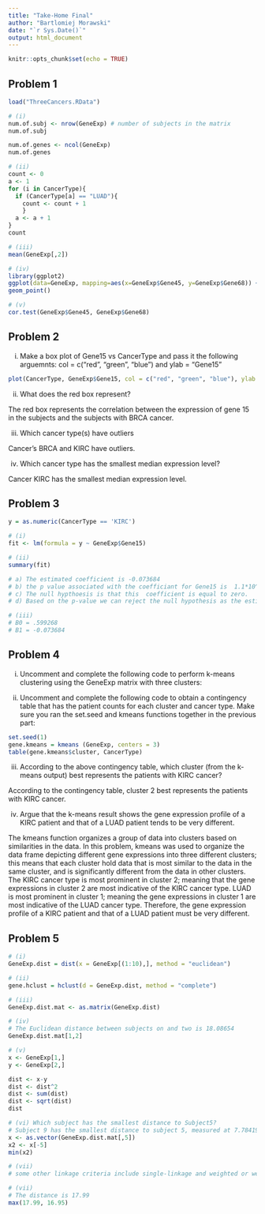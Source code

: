 ```yaml
---
title: "Take-Home Final"
author: "Bartlomiej Morawski"
date: "`r Sys.Date()`"
output: html_document
---
```


```r
knitr::opts_chunk$set(echo = TRUE)
```

## Problem 1
```r
load("ThreeCancers.RData")

# (i)
num.of.subj <- nrow(GeneExp) # number of subjects in the matrix
num.of.subj

num.of.genes <- ncol(GeneExp)
num.of.genes

# (ii)
count <- 0
a <- 1
for (i in CancerType){
  if (CancerType[a] == "LUAD"){
    count <- count + 1
    }
  a <- a + 1
}
count

# (iii)
mean(GeneExp[,2])

# (iv)
library(ggplot2)
ggplot(data=GeneExp, mapping=aes(x=GeneExp$Gene45, y=GeneExp$Gene68)) +
geom_point()

# (v)
cor.test(GeneExp$Gene45, GeneExp$Gene68)
```

## Problem 2

(i) Make a box plot of Gene15 vs CancerType and pass it the following arguemnts: col = c("red", "green", "blue") and ylab = "Gene15"
```r
plot(CancerType, GeneExp$Gene15, col = c("red", "green", "blue"), ylab = "Gene 15")
```

(ii) What does the red box represent?

The red box represents the correlation between the expression of gene 15 in the subjects and the subjects with BRCA cancer. 

(iii) Which cancer type(s) have outliers

Cancer's BRCA and KIRC have outliers.

(iv) Which cancer type has the smallest median expression level?

Cancer KIRC has the smallest median expression level. 


## Problem 3
```r
y = as.numeric(CancerType == 'KIRC')

# (i)
fit <- lm(formula = y ~ GeneExp$Gene15)

# (ii) 
summary(fit) 

# a) The estimated coefficient is -0.073684
# b) the p value associated with the coefficiant for Gene15 is  1.1*10^-15
# c) The null hypthoesis is that this  coefficient is equal to zero.
# d) Based on the p-value we can reject the null hypothesis as the estimated result does not equal zero. 

# (iii)
# B0 = .599268
# B1 = -0.073684
```


## Problem 4

(i) Uncomment and complete the following code to perform k-means clustering using the GeneExp matrix with three clusters:

(ii) Uncomment and complete the following code to obtain a contingency table that has the patient counts for each cluster and cancer type. Make sure you ran the set.seed and kmeans functions together in the previous part:

```r
set.seed(1)
gene.kmeans = kmeans (GeneExp, centers = 3)
table(gene.kmeans$cluster, CancerType)
```
(iii) According to the above contingency table, which cluster (from the k-means output) best represents the patients with KIRC cancer?

According to the contingency table, cluster 2 best represents the patients with KIRC cancer. 

(iv) Argue that the k-means result shows the gene expression profile of a KIRC patient and that of a LUAD patient tends to be very different.

The kmeans function organizes a group of data into clusters based on similarities in the data. In this problem, kmeans was used to organize the data frame depicting different gene expressions into three different clusters; this means that each cluster hold data that is most similar to the data in the same cluster, and is significantly different from the data in other clusters. The KIRC cancer type is most prominent in cluster 2; meaning that the gene expressions in cluster 2 are most indicative of the KIRC cancer type. LUAD is most prominent in cluster 1; meaning the gene expressions in cluster 1 are most indicative of the LUAD cancer type. Therefore, the gene expression profile of a KIRC patient and that of a LUAD patient must be very different. 


## Problem 5
```r
# (i)
GeneExp.dist = dist(x = GeneExp[(1:10),], method = "euclidean")

# (ii)
gene.hclust = hclust(d = GeneExp.dist, method = "complete")

# (iii)
GeneExp.dist.mat <- as.matrix(GeneExp.dist)

# (iv)
# The Euclidean distance between subjects on and two is 18.08654
GeneExp.dist.mat[1,2]

# (v)
x <- GeneExp[1,]
y <- GeneExp[2,]

dist <- x-y
dist <- dist^2
dist <- sum(dist)
dist <- sqrt(dist)
dist

# (vi) Which subject has the smallest distance to Subject5?
# Subject 9 has the smallest distance to subject 5, measured at 7.784195.
x <- as.vector(GeneExp.dist.mat[,5])
x2 <- x[-5]
min(x2)

# (vii)
# some other linkage criteria include single-linkage and weighted or weighted average linkage clustering.

# (vii)
# The distance is 17.99
max(17.99, 16.95) 
```

